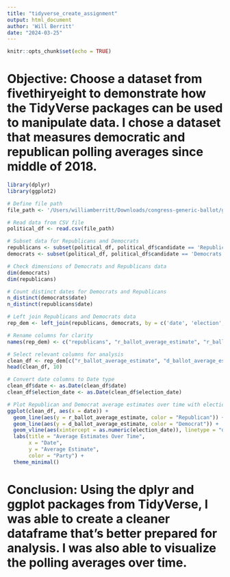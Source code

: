 ```yaml
---
title: "tidyverse_create_assignment"
output: html_document
author: 'Will Berritt'
date: "2024-03-25"
---
```


```r
knitr::opts_chunk$set(echo = TRUE)
```

# Objective: Choose a dataset from fivethiryeight to demonstrate how the TidyVerse packages can be used to manipulate data. I chose a dataset that measures democratic and republican polling averages since middle of 2018.

```r
library(dplyr)
library(ggplot2)

# Define file path
file_path <- '/Users/williamberritt/Downloads/congress-generic-ballot/generic_ballot_averages.csv'

# Read data from CSV file
political_df <- read.csv(file_path)

# Subset data for Republicans and Democrats
republicans <- subset(political_df, political_df$candidate == 'Republicans')
democrats <- subset(political_df, political_df$candidate == 'Democrats')

# Check dimensions of Democrats and Republicans data
dim(democrats)
dim(republicans)

# Count distinct dates for Democrats and Republicans
n_distinct(democrats$date)
n_distinct(republicans$date)

# Left join Republicans and Democrats data
rep_dem <- left_join(republicans, democrats, by = c('date', 'election', 'cycle'))

# Rename columns for clarity
names(rep_dem) <- c("republicans", "r_ballot_average_estimate", "r_ballot_lo_estimate", "r_ballot_hi_estimate", "date", "election_date", "cycle", "democrats", "d_ballot_average_estimate", "d_ballot_lo_estimate", "d_ballot_hi_estimate")

# Select relevant columns for analysis
clean_df <- rep_dem[c("r_ballot_average_estimate", "d_ballot_average_estimate", "r_ballot_lo_estimate", "d_ballot_lo_estimate", "r_ballot_hi_estimate", "d_ballot_hi_estimate", "date", "election_date", "cycle")]
head(clean_df, 10)

# Convert date columns to Date type
clean_df$date <- as.Date(clean_df$date)
clean_df$election_date <- as.Date(clean_df$election_date)

# Plot Republican and Democrat average estimates over time with election date annotations
ggplot(clean_df, aes(x = date)) +
  geom_line(aes(y = r_ballot_average_estimate, color = "Republican")) +
  geom_line(aes(y = d_ballot_average_estimate, color = "Democrat")) +
  geom_vline(aes(xintercept = as.numeric(election_date)), linetype = "dashed", color = "red") +
  labs(title = "Average Estimates Over Time",
       x = "Date",
       y = "Average Estimate",
       color = "Party") +
  theme_minimal()
```

# Conclusion: Using the dplyr and ggplot packages from TidyVerse, I was able to create a cleaner dataframe that's better prepared for analysis. I was also able to visualize the polling averages over time.
